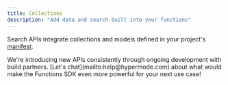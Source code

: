```yaml
---
title: Collections
description: "Add data and search built into your functions"
---
```


Search APIs integrate collections and models defined in your project's [manifest](../manifest).

<Tip>
  We're introducing new APIs consistently through ongoing development with build
  partners. [Let's chat](mailto:help@hypermode.com) about what would make the
  Functions SDK even more powerful for your next use case!
</Tip>
